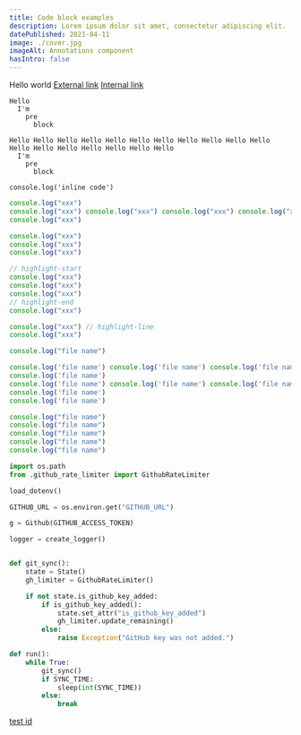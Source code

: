 ```yaml
---
title: Code block examples
description: Lorem ipsum dolor sit amet, consectetur adipiscing elit.
datePublished: 2021-04-11
image: ./cover.jpg
imageAlt: Annotations component
hasIntro: false
---
```


Hello world
[External link](https://google.com)
[Internal link](/internal-link)

```
Hello
  I'm
    pre
      block
```

```
Hello Hello Hello Hello Hello Hello Hello Hello Hello Hello Hello Hello Hello Hello Hello Hello Hello Hello
  I'm
    pre
      block
```

`console.log('inline code')`

```js copy=true
console.log("xxx")
console.log("xxx") console.log("xxx") console.log("xxx") console.log("xxx") console.log("xxx") console.log("xxx") console.log("xxx") console.log("xxx") console.log("xxx") console.log("xxx") console.log("xxx") console.log("xxx") console.log("xxx") console.log("xxx")
console.log("xxx")
```

```js id=123 copy=false showLanguage=false focus=false
console.log("xxx")
console.log("xxx")
console.log("xxx")
```

```js focus=true
// highlight-start
console.log("xxx")
console.log("xxx")
console.log("xxx")
// highlight-end
console.log("xxx")
```

```js copy=false
console.log("xxx") // highlight-line
console.log("xxx")
```

```js fileName=index.js something=else
console.log("file name")
```

```js fileName=index.js
console.log('file name') console.log('file name') console.log('file name') console.log('file name') console.log('file name') console.log('file name') console.log('file name') console.log('file name')
console.log('file name')
console.log('file name') console.log('file name') console.log('file name') console.log('file name') console.log('file name') console.log('file name') console.log('file name') console.log('file name') // highlight-line
console.log('file name')
console.log('file name')
```

```js fileName=./src/Components/OverflowHidden/index.js
console.log("file name")
console.log("file name")
console.log("file name")
console.log("file name")
console.log("file name")
```

```python
import os.path
from .github_rate_limiter import GithubRateLimiter

load_dotenv()

GITHUB_URL = os.environ.get("GITHUB_URL")

g = Github(GITHUB_ACCESS_TOKEN)

logger = create_logger()


def git_sync():
    state = State()
    gh_limiter = GithubRateLimiter()

    if not state.is_github_key_added:
        if is_github_key_added():
            state.set_attr("is_github_key_added")
            gh_limiter.update_remaining()
        else:
            raise Exception("GitHub key was not added.")

def run():
    while True:
        git_sync()
        if SYNC_TIME:
            sleep(int(SYNC_TIME))
        else:
            break
```

[test id](#123)
